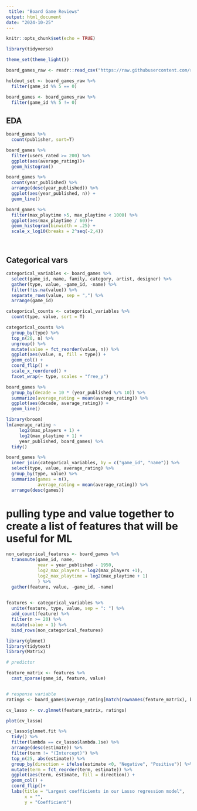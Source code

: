 ```yaml
---
 title: "Board Game Reviews"
output: html_document
date: "2024-10-25"
---
```


```r
knitr::opts_chunk$set(echo = TRUE)
```

```r
library(tidyverse)

theme_set(theme_light())

board_games_raw <- readr::read_csv("https://raw.githubusercontent.com/rfordatascience/tidytuesday/master/data/2019/2019-03-12/board_games.csv")

holdout_set <- board_games_raw %>% 
  filter(game_id %% 5 == 0)

board_games <- board_games_raw %>% 
  filter(game_id %% 5 != 0)

```

## EDA 
```r
board_games %>% 
  count(publisher, sort=T)

board_games %>% 
  filter(users_rated >= 200) %>% 
  ggplot(aes(average_rating))+
  geom_histogram()

board_games %>% 
  count(year_published) %>% 
  arrange(desc(year_published)) %>% 
  ggplot(aes(year_published, n)) +
  geom_line()


```

```r
board_games %>% 
  filter(max_playtime >5, max_playtime < 1000) %>%
  ggplot(aes(max_playtime / 60))+
  geom_histogram(binwidth = .25) + 
  scale_x_log10(breaks = 2^seq(-2,4))




```

## Categorical vars

```r
categorical_variables <- board_games %>% 
  select(game_id, name, family, category, artist, designer) %>% 
  gather(type, value, -game_id, -name) %>% 
  filter(!is.na(value)) %>% 
  separate_rows(value, sep = ",") %>% 
  arrange(game_id)

categorical_counts <- categorical_variables %>% 
  count(type, value, sort = T)

categorical_counts %>% 
  group_by(type) %>% 
  top_n(20, n) %>% 
  ungroup() %>% 
  mutate(value = fct_reorder(value, n)) %>% 
  ggplot(aes(value, n, fill = type)) + 
  geom_col() + 
  coord_flip() + 
  scale_x_reordered() + 
  facet_wrap(~ type, scales = "free_y")

```


```r
board_games %>% 
  group_by(decade = 10 * (year_published %/% 10)) %>% 
  summarize(average_rating = mean(average_rating)) %>% 
  ggplot(aes(decade, average_rating)) + 
  geom_line()
```


```r
library(broom)
lm(average_rating ~
     log2(max_players + 1) +
     log2(max_playtime + 1) +
     year_published, board_games) %>% 
  tidy()
```

```r
board_games %>% 
  inner_join(categorical_variables, by = c("game_id", "name")) %>% 
  select(type, value, average_rating) %>% 
  group_by(type, value) %>% 
  summarize(games = n(),
            average_rating = mean(average_rating)) %>% 
  arrange(desc(games))

```

# pulling type and value together to create a list of features that will be useful for ML
```r

non_categorical_features <- board_games %>% 
  transmute(game_id, name, 
            year = year_published - 1950, 
            log2_max_players = log2(max_players +1),
            log2_max_playtime = log2(max_playtime + 1)
            ) %>% 
  gather(feature, value, -game_id, -name)
  

features <- categorical_variables %>% 
  unite(feature, type, value, sep = ": ") %>% 
  add_count(feature) %>% 
  filter(n >= 20) %>% 
  mutate(value = 1) %>% 
  bind_rows(non_categorical_features)

library(glmnet)
library(tidytext)
library(Matrix)

# predictor

feature_matrix <- features %>% 
  cast_sparse(game_id, feature, value)


# response variable
ratings <- board_games$average_rating[match(rownames(feature_matrix), board_games$game_id)]

cv_lasso <- cv.glmnet(feature_matrix, ratings)

plot(cv_lasso)

```

```r
cv_lasso$glmnet.fit %>% 
  tidy() %>% 
  filter(lambda == cv_lasso$lambda.1se) %>% 
  arrange(desc(estimate)) %>% 
  filter(term != "(Intercept)") %>% 
  top_n(25, abs(estimate)) %>% 
  group_by(direction = ifelse(estimate <0, "Negative", "Positive")) %>% 
  mutate(term = fct_reorder(term, estimate)) %>% 
  ggplot(aes(term, estimate, fill = direction)) +
  geom_col() + 
  coord_flip()+
  labs(title = "Largest coefficients in our Lasso regression model",
       x = "",
       y = "Coefficient")
```







